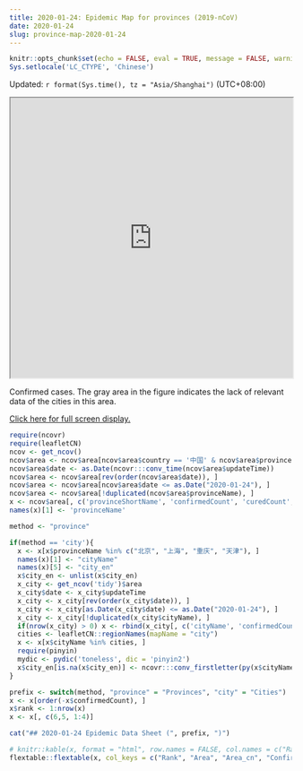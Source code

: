 ```yaml
---
title: 2020-01-24: Epidemic Map for provinces (2019-nCoV)
date: 2020-01-24
slug: province-map-2020-01-24
---
```


```r
knitr::opts_chunk$set(echo = FALSE, eval = TRUE, message = FALSE, warning = FALSE, error = FALSE)
Sys.setlocale('LC_CTYPE', 'Chinese')
```

Updated: `r format(Sys.time(), tz = "Asia/Shanghai")` (UTC+08:00)

<iframe seamless src="https://pzhaonet.github.io/ncov/leaflet/leafmap-province-2020-01-24.html" width="100%" height="500"></iframe>

Confirmed cases. The gray area in the figure indicates the lack of relevant data of the cities in this area.

[Click here for full screen display.](https://pzhaonet.github.io/ncov/leaflet/leafmap-province-2020-01-24.html)


```r
require(ncovr)
require(leafletCN)
ncov <- get_ncov()
ncov$area <- ncov$area[ncov$area$country == '中国' & ncov$area$provinceName != '待明确地区' , ]
ncov$area$date <- as.Date(ncovr:::conv_time(ncov$area$updateTime))
ncov$area <- ncov$area[rev(order(ncov$area$date)), ]
ncov$area <- ncov$area[ncov$area$date <= as.Date("2020-01-24"), ]
ncov$area <- ncov$area[!duplicated(ncov$area$provinceName), ]
x <- ncov$area[, c('provinceShortName', 'confirmedCount', 'curedCount', 'deadCount', 'province_en')]
names(x)[1] <- 'provinceName'

method <- "province"

if(method == 'city'){
  x <- x[x$provinceName %in% c("北京", "上海", "重庆", "天津"), ]
  names(x)[1] <- "cityName"
  names(x)[5] <- "city_en"
  x$city_en <- unlist(x$city_en)
  x_city <- get_ncov('tidy')$area
  x_city$date <- x_city$updateTime
  x_city <- x_city[rev(order(x_city$date)), ]
  x_city <- x_city[as.Date(x_city$date) <= as.Date("2020-01-24"), ]
  x_city <- x_city[!duplicated(x_city$cityName), ]
  if(nrow(x_city) > 0) x <- rbind(x_city[, c('cityName', 'confirmedCount', 'curedCount', 'deadCount', 'city_en')], x)
  cities <- leafletCN::regionNames(mapName = "city")
  x <- x[x$cityName %in% cities, ]
  require(pinyin)
  mydic <- pydic('toneless', dic = 'pinyin2')
  x$city_en[is.na(x$city_en)] <- ncovr:::conv_firstletter(py(x$cityName[is.na(x$city_en)], dic = mydic, sep =''))
}

prefix <- switch(method, "province" = "Provinces", "city" = "Cities")
x <- x[order(-x$confirmedCount), ]
x$rank <- 1:nrow(x)
x <- x[, c(6,5, 1:4)]
```

```r
cat("## 2020-01-24 Epidemic Data Sheet (", prefix, ")")
```

```r
# knitr::kable(x, format = "html", row.names = FALSE, col.names = c("Rank", "Area", "Area_cn", "Confirmed", "Cured", "Dead"))
flextable::flextable(x, col_keys = c("Rank", "Area", "Area_cn", "Confirmed", "Cured", "Dead"))
```
